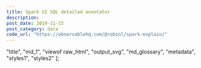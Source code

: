 ```yaml
---
title: Spark UI SQL detailed annotator
description:
post_date: 2019-11-15
post_category: data
code_url: "https://observablehq.com/@robinl/spark-explain/"
---
```




  "title",
  "md_1",
  "viewof raw_html",
  "output_svg",
  "md_glossary",
  "metadata",
  "styles1",
  "styles2"
];

<ObservableNotebook notebook={notebook} cells={output_order} />
